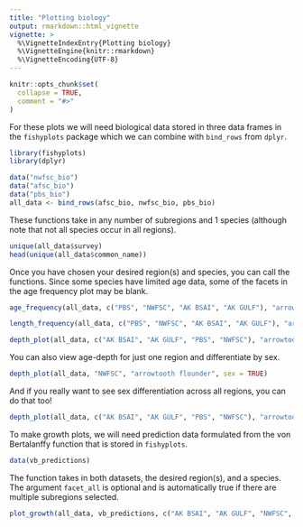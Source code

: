 ```yaml
---
title: "Plotting biology"
output: rmarkdown::html_vignette
vignette: >
  %\VignetteIndexEntry{Plotting biology}
  %\VignetteEngine{knitr::rmarkdown}
  %\VignetteEncoding{UTF-8}
---
```


```r
knitr::opts_chunk$set(
  collapse = TRUE,
  comment = "#>"
)
```

For these plots we will need biological data stored in three data frames in the `fishyplots` package which we can combine with `bind_rows` from `dplyr`.

```r
library(fishyplots)
library(dplyr)
```

```r
data("nwfsc_bio")
data("afsc_bio")
data("pbs_bio")
all_data <- bind_rows(afsc_bio, nwfsc_bio, pbs_bio)
```

These functions take in any number of subregions and 1 species (although note that not all species occur in all regions).
```r
unique(all_data$survey)
head(unique(all_data$common_name))
```

Once you have chosen your desired region(s) and species, you can call the functions. Since some species have limited age data, some of the facets in the age frequency plot may be blank.
```r
age_frequency(all_data, c("PBS", "NWFSC", "AK BSAI", "AK GULF"), "arrowtooth flounder")

```

```r
length_frequency(all_data, c("PBS", "NWFSC", "AK BSAI", "AK GULF"), "arrowtooth flounder")
```


```r
depth_plot(all_data, c("AK BSAI", "AK GULF", "PBS", "NWFSC"), "arrowtooth flounder")
```

You can also view age-depth for just one region and differentiate by sex.

```r
depth_plot(all_data, "NWFSC", "arrowtooth flounder", sex = TRUE)
```

And if you really want to see sex differentiation across all regions, you can do that too! 
```r
depth_plot(all_data, c("AK BSAI", "AK GULF", "PBS", "NWFSC"), "arrowtooth flounder", sex= TRUE)
```

To make growth plots, we will need prediction data formulated from the von Bertalanffy function that is stored in `fishyplots`.

```r
data(vb_predictions)
```

The function takes in both datasets, the desired region(s), and a species. The argument `facet_all` is optional and is automatically true if there are multiple subregions selected.

```r
plot_growth(all_data, vb_predictions, c("AK BSAI", "AK GULF", "NWFSC", "PBS"), "arrowtooth flounder")
```

